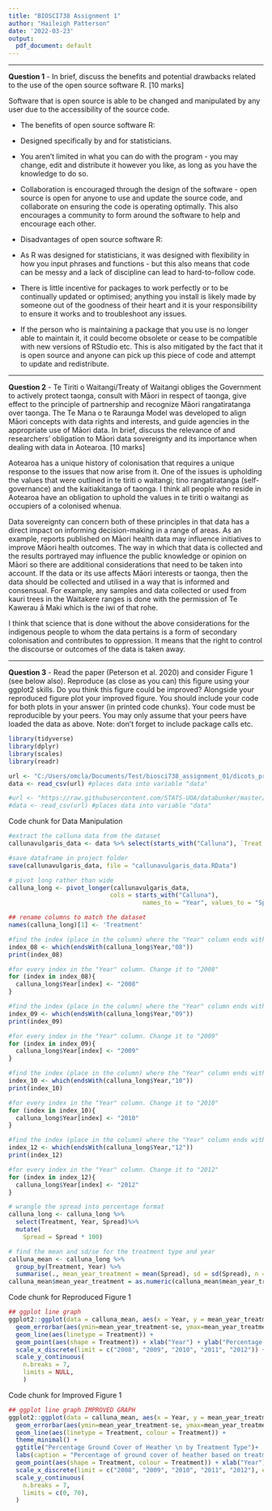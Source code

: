 ```yaml
---
title: "BIOSCI738 Assignment 1"
author: "Haileigh Patterson"
date: '2022-03-23'
output:
  pdf_document: default
---
```



***

**Question 1** - In brief, discuss the benefits and potential drawbacks related to the use of the open source software R. [10 marks]

Software that is open source is able to be changed and manipulated by any user due to the accessibility of the source code. 

* The benefits of open source software R:
+ Designed specifically by and for statisticians. 
+ You aren’t limited in what you can do with the program - you may change, edit and distribute it however you like, as long as you have the knowledge to do so. 
+ Collaboration is encouraged through the design of the software - open source is open for anyone to use and update the source code, and collaborate on ensuring the code is operating optimally. This also encourages a community to form around the software to help and encourage each other.


* Disadvantages of open source software R:
+ As R was designed for statisticians, it was designed with flexibility in how you input phrases and functions - but this also means that code can be messy and a lack of discipline can lead to hard-to-follow code. 
+ There is little incentive for packages to work perfectly or to be continually updated or optimised; anything you install is likely made by someone out of the goodness of their heart and it is your responsibility to ensure it works and to troubleshoot any issues. 
+ If the person who is maintaining a package that you use is no longer able to maintain it, it could become obsolete or cease to be compatible with new versions of RStudio etc. This is also mitigated by the fact that it is open source and anyone can pick up this piece of code and attempt to update and redistribute. 


***

**Question 2** -  Te Tiriti o Waitangi/Treaty of Waitangi obliges the Government to actively protect taonga, consult with Māori in respect of taonga, give effect to the principle of partnership and recognize Māori rangatiratanga over taonga. The Te Mana o te Raraunga Model was developed to align Māori concepts with data rights and interests, and guide agencies in the appropriate use of Māori data. In brief, discuss the relevance of and researchers’ obligation to Māori data sovereignty and its importance when dealing with data in Aotearoa. [10 marks]

Aotearoa has a unique history of colonisation that requires a unique response to the issues that now arise from it. One of the issues is upholding the values that were outlined in te tiriti o waitangi; tino rangatiratanga (self-governance) and the kaitiakitanga of taonga. I think all people who reside in Aotearoa have an obligation to uphold the values in te tiriti o waitangi as occupiers of a colonised whenua.

Data sovereignty can concern both of these principles in that data has a direct impact on informing decision-making in a range of areas. As an example, reports published on Māori health data may influence initiatives to improve Māori health outcomes. The way in which that data is collected and the results portrayed may influence the public knowledge or opinion on Māori so there are additional considerations that need to be taken into account. 
If the data or its use affects Māori interests or taonga, then the data should be collected and utilised in a way that is informed and consensual. For example, any samples and data collected or used from kauri trees in the Waitakere ranges is done with the permission of Te Kawerau ā Maki which is the iwi of that rohe. 

I think that science that is done without the above considerations for the indigenous people to whom the data pertains is a form of secondary colonisation and contributes to oppression. It means that the right to control the discourse or outcomes of the data is taken away. 

***

**Question 3** -  Read the paper (Peterson et al. 2020) and consider Figure 1 (see below also). Reproduce (as close as you can) this figure using your ggplot2 skills. Do you think this figure could be improved? Alongside your reproduced figure plot your improved figure. You should include your code for both plots in your answer (in printed code chunks). Your code must be reproducible by your peers. You may only assume that your peers have loaded the data as
above. Note: don’t forget to include package calls etc.


```r
library(tidyverse)
library(dplyr)
library(scales)
library(readr)
```
```r
url <- "C:/Users/omcla/Documents/Test/biosci738_assignment_01/dicots_proportions.csv" #obtains data from Local
data <- read_csv(url) #places data into variable "data"
```
```r
#url <- "https://raw.githubusercontent.com/STATS-UOA/databunker/master/data/dicots_proportions.csv" #obtains data from GitHub URL
#data <- read_csv(url) #places data into variable "data"
```

Code chunk for Data Manipulation
```r
#extract the calluna data from the dataset
callunavulgaris_data <- data %>% select(starts_with("Calluna"), `Treat!`)

#save dataframe in project folder
save(callunavulgaris_data, file = "callunavulgaris_data.RData")

# pivot long rather than wide 
calluna_long <- pivot_longer(callunavulgaris_data, 
                            cols = starts_with("Calluna"), 
                                     names_to = "Year", values_to = "Spread")

## rename columns to match the dataset 
names(calluna_long)[1] <- 'Treatment'

#find the index (place in the column) where the "Year" column ends with "08"
index_08 <- which(endsWith(calluna_long$Year,"08"))
print(index_08)

#for every index in the "Year" column. Change it to "2008"
for (index in index_08){
  calluna_long$Year[index] <- "2008"
}

#find the index (place in the column) where the "Year" column ends with "09"
index_09 <- which(endsWith(calluna_long$Year,"09"))
print(index_09)

#for every index in the "Year" column. Change it to "2009"
for (index in index_09){
  calluna_long$Year[index] <- "2009"
}

#find the index (place in the column) where the "Year" column ends with "10"
index_10 <- which(endsWith(calluna_long$Year,"10"))
print(index_10)

#for every index in the "Year" column. Change it to "2010"
for (index in index_10){
  calluna_long$Year[index] <- "2010"
}

#find the index (place in the column) where the "Year" column ends with "12"
index_12 <- which(endsWith(calluna_long$Year,"12"))
print(index_12)

#for every index in the "Year" column. Change it to "2012"
for (index in index_12){
  calluna_long$Year[index] <- "2012"
}

# wrangle the spread into percentage format
calluna_long <- calluna_long %>% 
  select(Treatment, Year, Spread)%>%
  mutate(     
    Spread = Spread * 100)

# find the mean and sd/se for the treatment type and year 
calluna_mean <- calluna_long %>% 
  group_by(Treatment, Year) %>% 
  summarise(., mean_year_treatment = mean(Spread), sd = sd(Spread), n = n(), se = sd / sqrt(n))
calluna_mean$mean_year_treatment = as.numeric(calluna_mean$mean_year_treatment)

```

\newpage
Code chunk for Reproduced Figure 1

```r
## ggplot line graph 
ggplot2::ggplot(data = calluna_mean, aes(x = Year, y = mean_year_treatment, group = Treatment)) + 
  geom_errorbar(aes(ymin=mean_year_treatment-se, ymax=mean_year_treatment+se ), width=.1) +
  geom_line(aes(linetype = Treatment)) + 
  geom_point(aes(shape = Treatment)) + xlab("Year") + ylab("Percentage Cover") +
  scale_x_discrete(limit = c("2008", "2009", "2010", "2011", "2012")) +
  scale_y_continuous(
    n.breaks = 7, 
    limits = NULL,
    )
```

\newpage
Code chunk for Improved Figure 1

```r
## ggplot line graph IMPROVED GRAPH
ggplot2::ggplot(data = calluna_mean, aes(x = Year, y = mean_year_treatment, group = Treatment)) + 
  geom_errorbar(aes(ymin=mean_year_treatment-se, ymax=mean_year_treatment+se, colour = Treatment ), width=.1) +
  geom_line(aes(linetype = Treatment, colour = Treatment)) + 
  theme_minimal() + 
  ggtitle("Percentage Ground Cover of Heather \n by Treatment Type")+
  labs(caption = "Percentage of ground cover of heather based on treatment \n types introduced to Tongariro National Park from 2008-2012. \n B = biocontrol, C = control, H = herbicide, HB = herbicide + biocontrol")+
  geom_point(aes(shape = Treatment, colour = Treatment)) + xlab("Year") + ylab("% Ground Cover") +
  scale_x_discrete(limit = c("2008", "2009", "2010", "2011", "2012"), expand = c(0,0)) +
  scale_y_continuous(
    n.breaks = 7, 
    limits = c(0, 70),
  )
 
```


